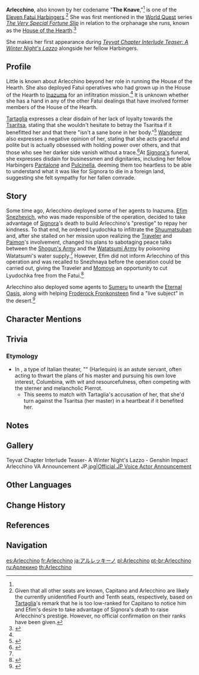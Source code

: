 {{Character Infobox
|title            = The Knave
|type             = Mentioned
|image            = Arlecchino.png
|affiliation      = Fatui
|affiliation2     = Eleven Fatui Harbingers
|affiliation3     = House of the Hearth
|region           = Snezhnaya
|location         = None
|voiceEN          = {{w|Erin Yvette}}<ref name="lazzo video description">YouTube: [https://youtu.be/TmaAOV4SJNQ Teyvat Chapter Interlude Teaser: A Winter Night's Lazzo] (Video Description)</ref>
|voiceCN          = [https://zh.moegirl.org.cn/黄莺 Huang Ying ({{zh|黄莺}})]<ref name="Lazzo Chinese">Bilibili: [https://www.bilibili.com/video/BV1mB4y1e7Lh {{zh|《原神·提瓦特篇》幕间PV-「冬夜愚戏」}}] (Video Description)</ref>
|voiceJP          = {{w|Nanako Mori|Mori Nanako ({{ja|森なな子}})}}<ref>Twitter: [https://twitter.com/Genshin_7/status/1546349346001588224 JP VA Announcement]</ref>
|voiceKR          = {{w|ko:이명희 (성우)|Lee Myung-hi ({{ko|이명희}})}}<ref name="Lazzo Korean">YouTube: [https://youtu.be/MgcKHysZ_Dc {{ko|원신 티바트편 막간 PV - 「한겨울 밤의 광대극」}}] (Video Description)</ref>
}}
'''Arlecchino''', also known by her codename "'''The Knave''',"<ref name="lazzo video description" /> is one of the [[Eleven Fatui Harbingers]].<ref group="Note">Given that all other seats are known, Capitano and Arlecchino are likely the currently unidentified Fourth and Tenth seats, respectively, based on [[Tartaglia]]'s remark that he is too low-ranked for Capitano to notice him and Efim's desire to take advantage of Signora's death to raise Arlecchino's prestige. However, no official confirmation on their ranks have been given.</ref> She was first mentioned in the [[World Quest]] series ''[[The Very Special Fortune Slip]]'' in relation to the orphanage she runs, known as the [[House of the Hearth]].<ref name="replacement">{{Ref/Quest|The Replacement's Secret}}</ref>

She makes her first appearance during ''[https://youtu.be/TmaAOV4SJNQ Teyvat Chapter Interlude Teaser: A Winter Night's Lazzo]'' alongside her fellow Harbingers.

==Profile==
{{Quote|Rosalyne died in a foreign land... But you heartless businessmen and dignitaries, always with a convenient excuse to remain in the comfort of your homeland... You couldn't hope to understand. So why don't you keep your mouths shut! We don't want to make the children cry...|Arlecchino|Teyvat Chapter Interlude Teaser: A Winter Night's Lazzo}}
Little is known about Arlecchino beyond her role in running the House of the Hearth. She also deployed Fatui operatives who had grown up in the House of the Hearth to [[Inazuma]] for an infiltration mission.<ref name="replacement" /> It is unknown whether she has a hand in any of the other Fatui dealings that have involved former members of the House of the Hearth.

[[Tartaglia]] expresses a clear disdain of her lack of loyalty towards the [[Tsaritsa]], stating that she wouldn't hesitate to betray the Tsaritsa if it benefitted her and that there "isn't a sane bone in her body."<ref>{{Ref/VO|Tartaglia|About The Knave}}</ref> [[Wanderer]] also expresses a negative opinion of her, stating that she acts graceful and polite but is actually obsessed with holding power over others, and that those who see her darker side vanish without a trace.<ref>{{Ref/VO|Wanderer|About The Knave}}</ref>At [[La Signora|Signora's]] funeral, she expresses disdain for businessmen and dignitaries, including her fellow Harbingers [[Pantalone]] and [[Pulcinella]], deeming them too heartless to be able to understand what it was like for Signora to die in a foreign land, suggesting she felt sympathy for her fallen comrade.

==Story==
Some time ago, Arlecchino deployed some of her agents to Inazuma. [[Efim Snezhevich]], who was made responsible of the operation, decided to take advantage of [[Signora]]'s death to build Arlecchino's "prestige" to repay her kindness. To that end, he ordered Lyudochka to infiltrate the [[Shuumatsuban]] and, after she stalled on her mission upon realizing the [[Traveler]] and [[Paimon]]'s involvement, changed his plans to sabotaging peace talks between the [[Shogun's Army]] and the [[Watatsumi Army]] by poisoning Watatsumi's water supply.<ref name="replacement" /> However, Efim did not inform Arlecchino of this operation and was recalled to Snezhnaya before the operation could be carried out, giving the Traveler and [[Momoyo]] an opportunity to cut Lyudochka free from the Fatui.<ref>{{Ref/Quest|Where the Dandelions Find Rest}}</ref>

Arlecchino also deployed some agents to [[Sumeru]] to unearth the [[The Orchard of Pairidaeza|Eternal Oasis]], along with helping [[Froderock Fronkonsteen]] find a "live subject" in the desert.<ref>{{Ref/Quest|Make Bright the Arrows, Gather the Shields...}}</ref>

==Character Mentions==
{{Character Mentions}}

==Trivia==
===Etymology===
* In ''{{w|commedia dell'arte}}'', a type of Italian theater, "{{w|Harlequin|Arlecchino}}" (Harlequin) is an astute servant, often acting to thwart the plans of his master and pursuing his own love interest, Columbina, with wit and resourcefulness, often competing with the sterner and melancholic Pierrot.
**This seems to match with Tartaglia's accusation of her, that she'd turn against the Tsaritsa (her master) in a heartbeat if it benefited her.

==Notes==
{{Reflist|note=1}}

==Gallery==
<gallery>
Teyvat Chapter Interlude Teaser- A Winter Night's Lazzo - Genshin Impact
Arlecchino VA Announcement JP.jpg|[https://twitter.com/Genshin_7/status/1546349346001588224 Official JP Voice Actor Announcement]
</gallery>

==Other Languages==
{{Flex|
===Arlecchino===
{{Other Languages|default_hidden=1
|en      = Arlecchino
|zhs     = 阿蕾奇诺
|zhs_rm  = Ālěiqínuò
|zht     = 阿蕾奇諾
|zht_rm  = Ālěiqínuò
|ja      = アルレッキーノ
|ja_rm   = Arurekkiino
|ko      = 아를레키노
|ko_rm   = Areullekino
|es      = Arlecchino
|fr      = Arlecchino
|ru      = Арлекино
|th      = Arlecchino
|vi      = Arlecchino
|de      = Arlecchino
|id      = Arlecchino
|pt      = Arlecchino
|tr      = Arlecchino
|it      = Arlecchino
}}
|
===The Knave===
{{Other Languages/2
|en      = The Knave
|zhs     = 仆人
|zhs_rm  = Púrén
|zht     = 僕人
|zht_rm  = Púrén
|zh_tl   = Servant
|ja      = {{Rubi|召|めし|使|つかい}}
|ja_rm   = Meshitsukai
|ja_tl   = Servant
|ko      = {{tt|하인|下人}}
|ko_rm   = Ha'in
|ko_tl   = Servant
|es      = La Sota
|es_tl   = The Knave
|fr      = Valet
|fr_tl   = {{w|Valet}}
|ru      = Слуга
|ru_tl   = The Servant
|th      = The Knave
|vi      = The Knave
|de      = Bedienstete
|de_tl   = Attendant
|id      = The Knave
|pt      = Serva
|pt_tl   = 
|tr      = Üçkağıtçı
|tr_tl   = Trickster
|it      = La Canaglia
|it_tl   = The Rogue
}}
}}

==Change History==
{{Change History|introduced=2.4}}

==References==
{{Reflist|2}}

==Navigation==
{{Fatui Navbox}}
{{Faction Navbox}}

[[es:Arlecchino]]
[[fr:Arlecchino]]
[[ja:アルレッキーノ]]
[[pl:Arlecchino]]
[[pt-br:Arlecchino]]
[[ru:Арлекино]]
[[th:Arlecchino]]